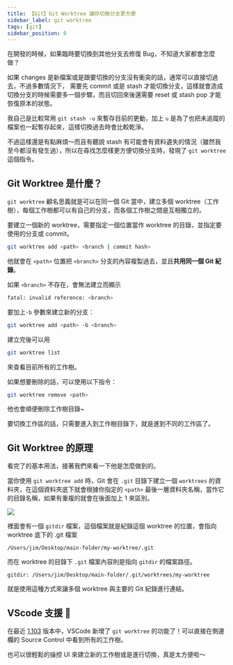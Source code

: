 ```yaml
---
title: 【Git】Git Worktree 讓你切換分支更方便
sidebar_label: git worktree
tags: [git]
sidebar_position: 0
---
```


在開發的時候，如果臨時要切換到其他分支去修復 Bug，不知道大家都會怎麼做？

如果 changes 是新檔案或是跟要切換的分支沒有衝突的話，通常可以直接切過去，不過多數情況下，
需要先 commit 或是 stash 才能切換分支，這樣就會造成切換分支的時候需要多一個步驟，而且切回來後還需要 reset 或 stash pop 才能恢復原本的狀態。

我自己是比較常用 `git stash -u` 來暫存目前的更動，加上 `u` 是為了也把未追蹤的檔案也一起暫存起來，這樣切換過去時會比較乾淨。

不過這樣還是有點麻煩～而且有聽說 stash 有可能會有資料遺失的情況（雖然我至今都沒有發生過），所以在尋找怎麼樣更方便切換分支時，發現了 `git worktree` 這個指令。

## Git Worktree 是什麼？

`git worktree` 顧名思義就是可以在同一個 Git 當中，建立多個 worktree（工作樹），每個工作樹都可以有自己的分支，而各個工作樹之間是互相獨立的。

要建立一個新的 worktree，需要指定一個位置當作 worktree 的目錄，並指定要使用的分支或 commit。

```bash
git worktree add <path> <branch | commit hash>
```

他就會在 `<path>` 位置把 `<branch>` 分支的內容複製過去，並且**共用同一個 Git 紀錄**。

如果 `<branch>` 不存在，會無法建立而顯示

```bash
fatal: invalid reference: <branch>
```

要加上`-b` 參數來建立新的分支：

```bash
git worktree add <path> -b <branch>
```

建立完後可以用

```bash
git worktree list
```

來查看目前所有的工作樹。

如果想要刪除的話，可以使用以下指令：

```bash
git worktree remove <path>
```

他也會順便刪除工作樹目錄~

要切換工作區的話，只需要進入到工作樹目錄下，就是進到不同的工作區了。

## Git Worktree 的原理

看完了的基本用法，接著我們來看一下他是怎麼做到的。

當你使用 `git worktree add` 時，Git 會在 `.git` 目錄下建立一個 `worktrees` 的資料夾，在這個資料夾底下就會根據你指定的 `<path>` 最後一層資料夾名稱，當作它的目錄名稱，如果有重複的就會在後面加上 1 來區別。

![](/img/git/worktree/worktree-1.jpg)

裡面會有一個 `gitdir` 檔案，這個檔案就是紀錄這個 worktree 的位置，會指向 worktree 底下的 .git 檔案

```
/Users/jim/Desktop/main-folder/my-worktree/.git
```

而在 worktree 的目錄下 `.git` 檔案內容則是指向 `gitdir` 的檔案路徑。

```
gitdir: /Users/jim/Desktop/main-folder/.git/worktrees/my-worktree
```

就是使用這種方式來讓多個 worktree 與主要的 Git 紀錄進行連結。

## VScode 支援 🎉

在最近 [1.103](https://code.visualstudio.com/updates/v1_103#_source-control) 版本中，VSCode 新增了 `git worktree` 的功能了！可以直接在側邊欄的 Source Control 中看到所有的工作樹。

也可以很輕鬆的操控 UI 來建立新的工作樹或是進行切換，真是太方便啦～
